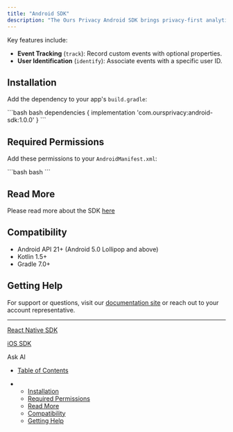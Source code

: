 ```yaml
---
title: "Android SDK"
description: "The Ours Privacy Android SDK brings privacy-first analytics to your Android applications. It delivers a comprehensive feature set for event tracking, user profiles, and compliance without compromising performance."
---
```


Key features include:

* **Event Tracking** (`track`): Record custom events with optional properties.
* **User Identification** (`identify`): Associate events with a specific user ID.

## Installation

Add the dependency to your app's `build.gradle`:

<CodeGroup>
  ```bash bash
  dependencies {
      implementation 'com.oursprivacy:android-sdk:1.0.0'
  }
  ```
</CodeGroup>

## Required Permissions

Add these permissions to your `AndroidManifest.xml`:

<CodeGroup>
  ```bash bash
  <!-- Required for sending events -->
  <uses-permission android:name="android.permission.INTERNET" />

  <!-- Optional but recommended for network state awareness -->
  <uses-permission android:name="android.permission.ACCESS_NETWORK_STATE" />

  <!-- Optional for Bluetooth state tracking -->
  <uses-permission android:name="android.permission.BLUETOOTH" />
  ```
</CodeGroup>

## Read More

Please read more about the SDK [here](https://github.com/with-ours/ours-privacy-android)

## Compatibility

* Android API 21+ (Android 5.0 Lollipop and above)
* Kotlin 1.5+
* Gradle 7.0+

## Getting Help

For support or questions, visit our [documentation site](https://docs.oursprivacy.com) or reach out to your account representative.

***

[React Native SDK](/docs/react-native-sdk)

[iOS SDK](/docs/ios-sdk)

Ask AI

* [Table of Contents](#)

* * [Installation](#installation)
  * [Required Permissions](#required-permissions)
  * [Read More](#read-more)
  * [Compatibility](#compatibility)
  * [Getting Help](#getting-help)
